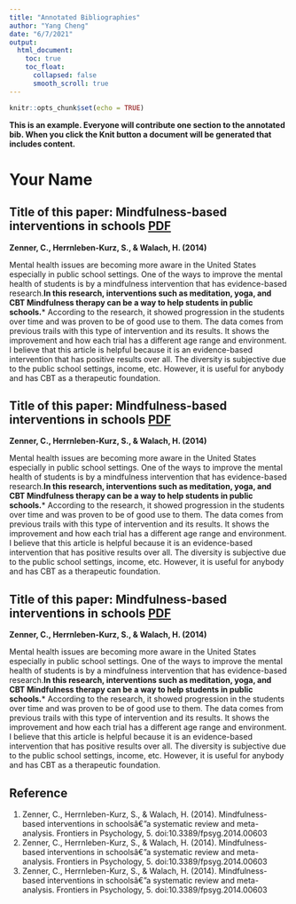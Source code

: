 ```yaml
---
title: "Annotated Bibliographies"
author: "Yang Cheng"
date: "6/7/2021"
output:
  html_document:
    toc: true
    toc_float:
      collapsed: false
      smooth_scroll: true
---
```


```r
knitr::opts_chunk$set(echo = TRUE)
```

**This is an example. Everyone will contribute one section to the annotated bib. When you click the Knit button a document will be generated that includes content.**

# Your Name
## Title of this paper: Mindfulness-based interventions in schools [PDF](https://www.frontiersin.org/articles/10.3389/fpsyg.2014.00603/full)
**Zenner, C., Herrnleben-Kurz, S., & Walach, H. (2014)**


Mental health issues are becoming more aware in the United States especially in public school settings.  One of the ways to improve the mental health of students is by a mindfulness intervention that has evidence-based research.**In this research, interventions such as meditation, yoga, and CBT Mindfulness therapy can be a way to help students in public schools.***  According to the research, it showed progression in the students over time and was proven to be of good use to them.  The data comes from previous trails with this type of intervention and its results.  It shows the improvement and how each trial has a different age range and environment.  I believe that this article is helpful because it is an evidence-based intervention that has positive results over all. The diversity is subjective due to the public school settings, income, etc. However, it is useful for anybody and has CBT as a therapeutic foundation.




## Title of this paper: Mindfulness-based interventions in schools [PDF](https://www.frontiersin.org/articles/10.3389/fpsyg.2014.00603/full)
**Zenner, C., Herrnleben-Kurz, S., & Walach, H. (2014)**

Mental health issues are becoming more aware in the United States especially in public school settings.  One of the ways to improve the mental health of students is by a mindfulness intervention that has evidence-based research.**In this research, interventions such as meditation, yoga, and CBT Mindfulness therapy can be a way to help students in public schools.***  According to the research, it showed progression in the students over time and was proven to be of good use to them.  The data comes from previous trails with this type of intervention and its results.  It shows the improvement and how each trial has a different age range and environment.  I believe that this article is helpful because it is an evidence-based intervention that has positive results over all. The diversity is subjective due to the public school settings, income, etc. However, it is useful for anybody and has CBT as a therapeutic foundation.


## Title of this paper: Mindfulness-based interventions in schools [PDF](https://www.frontiersin.org/articles/10.3389/fpsyg.2014.00603/full)
**Zenner, C., Herrnleben-Kurz, S., & Walach, H. (2014)**

Mental health issues are becoming more aware in the United States especially in public school settings.  One of the ways to improve the mental health of students is by a mindfulness intervention that has evidence-based research.**In this research, interventions such as meditation, yoga, and CBT Mindfulness therapy can be a way to help students in public schools.***  According to the research, it showed progression in the students over time and was proven to be of good use to them.  The data comes from previous trails with this type of intervention and its results.  It shows the improvement and how each trial has a different age range and environment.  I believe that this article is helpful because it is an evidence-based intervention that has positive results over all. The diversity is subjective due to the public school settings, income, etc. However, it is useful for anybody and has CBT as a therapeutic foundation.





## Reference
1. Zenner, C., Herrnleben-Kurz, S., & Walach, H. (2014). Mindfulness-based interventions in schoolsâ€”a systematic review and meta-analysis. Frontiers in Psychology, 5. doi:10.3389/fpsyg.2014.00603 
2. Zenner, C., Herrnleben-Kurz, S., & Walach, H. (2014). Mindfulness-based interventions in schoolsâ€”a systematic review and meta-analysis. Frontiers in Psychology, 5. doi:10.3389/fpsyg.2014.00603 
3. Zenner, C., Herrnleben-Kurz, S., & Walach, H. (2014). Mindfulness-based interventions in schoolsâ€”a systematic review and meta-analysis. Frontiers in Psychology, 5. doi:10.3389/fpsyg.2014.00603 



